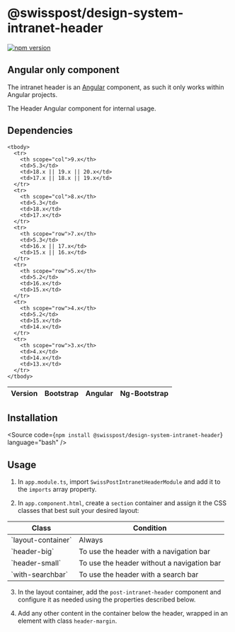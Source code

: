 
<Meta of={IntranetHeaderStories} />

# @swisspost/design-system-intranet-header

[![npm version](https://badge.fury.io/js/@swisspost%2Fdesign-system-intranet-header.svg)](https://badge.fury.io/js/@swisspost%2Fdesign-system-intranet-header)

<div className="alert alert-info alert-md">
  <h2 className="alert-heading">Angular only component</h2>
  <p>The intranet header is an <a href="//Angular.io">Angular</a> component, as such it only works
    within Angular projects.</p>
</div>

The Header Angular component for internal usage.

## Dependencies

<div className="table-responsive">
  <table className="table caption-top">
    <colgroup>
      <col style={{width: '25%'}}/>
      <col style={{width: '25%'}}/>
      <col style={{width: '25%'}}/>
      <col style={{width: '25%'}} />
    </colgroup>
    <thead>
      <tr>
        <th>Version</th>
        <th>Bootstrap</th>
        <th>Angular</th>
        <th>Ng-Bootstrap</th>
      </tr>
    </thead>

    <tbody>
      <tr>
        <th scope="col">9.x</th>
        <td>5.3</td>
        <td>18.x || 19.x || 20.x</td>
        <td>17.x || 18.x || 19.x</td>
      </tr>
      <tr>
        <th scope="col">8.x</th>
        <td>5.3</td>
        <td>18.x</td>
        <td>17.x</td>
      </tr>
      <tr>
        <th scope="row">7.x</th>
        <td>5.3</td>
        <td>16.x || 17.x</td>
        <td>15.x || 16.x</td>
      </tr>
      <tr>
        <th scope="row">5.x</th>
        <td>5.2</td>
        <td>16.x</td>
        <td>15.x</td>
      </tr>
      <tr>
        <th scope="row">4.x</th>
        <td>5.2</td>
        <td>15.x</td>
        <td>14.x</td>
      </tr>
      <tr>
        <th scope="row">3.x</th>
        <td>4.x</td>
        <td>14.x</td>
        <td>13.x</td>
      </tr>
    </tbody>
  </table>
</div>

## Installation

<Source code={`npm install @swisspost/design-system-intranet-header`} language="bash" />

## Usage

1. In `app.module.ts`, import `SwissPostIntranetHeaderModule` and add it to the `imports` array property.

<Source code={SampleUse} language="typescript" />

2. In `app.component.html`, create a `section` container and assign it the CSS classes that best suit your desired layout:

<div className="table-responsive">
  <table className="table">
    <thead>
      <tr>
        <th>Class</th>
        <th>Condition</th>
      </tr>
    </thead>
    <tbody>
      <tr>
        <td>`layout-container`</td>
        <td>Always</td>
      </tr>
      <tr>
        <td>`header-big`</td>
        <td>To use the header with a navigation bar</td>
      </tr>
      <tr>
        <td>`header-small`</td>
        <td>To use the header without a navigation bar</td>
      </tr>
      <tr>
        <td>`with-searchbar`</td>
        <td>To use the header with a search bar</td>
      </tr>
    </tbody>
  </table>
</div>

3. In the layout container, add the `post-intranet-header` component and configure it as needed using the properties described below.

4. Add any other content in the container below the header, wrapped in an element with class `header-margin`.
